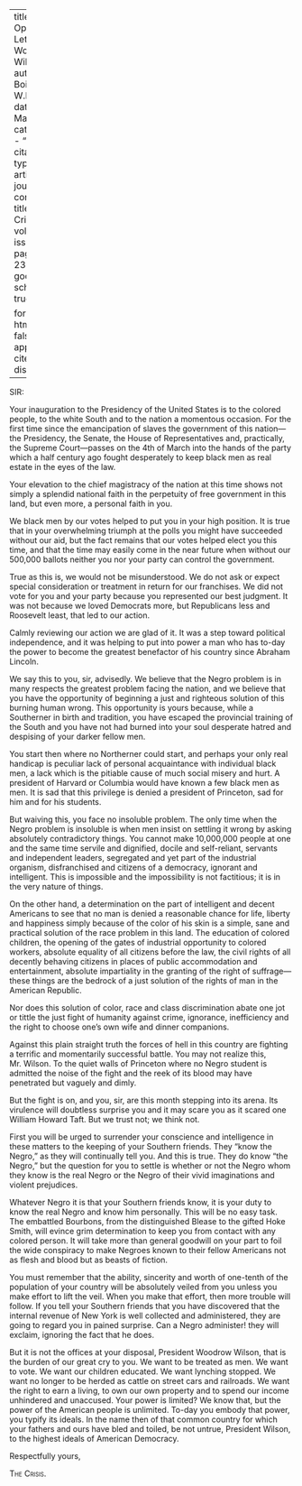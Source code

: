 
---
title: 'An Open Letter to Woodrow Wilson'
author: Du Bois, W.E.B.
date: Mar. 1913
categories: 
  - ""
citation: 
  type: article-journal
  container-title: The Crisis
  volume: 5
  issue: 5
  page: 236-237
google-scholar: true

format:
  html:
    toc: false
    appendix-cite-as: display
---


SIR:

Your inauguration to the Presidency of the United States is to the colored people, to the white South and to the nation a momentous occasion. For the first time since the emancipation of slaves the government of this nation—the Presidency, the Senate, the House of Representatives and, practically, the Supreme Court—passes on the 4th of March into the hands of the party which a half century ago fought desperately to keep black men as real estate in the eyes of the law.

Your elevation to the chief magistracy of the nation at this time shows not simply a splendid national faith in the perpetuity of free government in this land, but even more, a personal faith in you.

We black men by our votes helped to put you in your high position. It is true that in your overwhelming triumph at the polls you might have succeeded without our aid, but the fact remains that our votes helped elect you this time, and that the time may easily come in the near future when without our 500,000 ballots neither you nor your party can control the government.

True as this is, we would not be misunderstood. We do not ask or expect special consideration or treatment in return for our franchises. We did not vote for you and your party because you represented our best judgment. It was not because we loved Democrats more, but Republicans less and Roosevelt least, that led to our action.

Calmly reviewing our action we are glad of it. It was a step toward political independence, and it was helping to put into power a man who has to-day the power to become the greatest benefactor of his country since Abraham Lincoln.

We say this to you, sir, advisedly. We believe that the Negro problem is in many respects the greatest problem facing the nation, and we believe that you have the opportunity of beginning a just and righteous solution of this burning human wrong. This opportunity is yours because, while a Southerner in birth and tradition, you have escaped the provincial training of the South and you have not had burned into your soul desperate hatred and despising of your darker fellow men.

You start then where no Northerner could start, and perhaps your only real handicap is peculiar lack of personal acquaintance with individual black men, a lack which is the pitiable cause of much social misery and hurt. A president of Harvard or Columbia would have known a few black men as men. It is sad that this privilege is denied a president of Princeton, sad for him and for his students.

But waiving this, you face no insoluble problem. The only time when the Negro problem is insoluble is when men insist on settling it wrong by asking absolutely contradictory things. You cannot make 10,000,000 people at one and the same time servile and dignified, docile and self-reliant, servants and independent leaders, segregated and yet part of the industrial organism, disfranchised and citizens of a democracy, ignorant and intelligent. This is impossible and the impossibility is not factitious; it is in the very nature of things.

On the other hand, a determination on the part of intelligent and decent Americans to see that no man is denied a reasonable chance for life, liberty and happiness simply because of the color of his skin is a simple, sane and practical solution of the race problem in this land. The education of colored children, the opening of the gates of industrial opportunity to colored workers, absolute equality of all citizens before the law, the civil rights of all decently behaving citizens in places of public accommodation and entertainment, absolute impartiality in the granting of the right of suffrage—these things are the bedrock of a just solution of the rights of man in the American Republic.

Nor does this solution of color, race and class discrimination abate one jot or tittle the just fight of humanity against crime, ignorance, inefficiency and the right to choose one's own wife and dinner companions.

Against this plain straight truth the forces of hell in this country are fighting a terrific and momentarily successful battle. You may not realize this, Mr. Wilson. To the quiet walls of Princeton where no Negro student is admitted the noise of the fight and the reek of its blood may have penetrated but vaguely and dimly.

But the fight is on, and you, sir, are this month stepping into its arena. Its virulence will doubtless surprise you and it may scare you as it scared one William Howard Taft. But we trust not; we think not.

First you will be urged to surrender your conscience and intelligence in these matters to the keeping of your Southern friends. They "know the Negro," as they will continually tell you. And this is true. They do know 
"the Negro," but the question for you to settle is whether or not the Negro whom they know is the real Negro or the Negro of their vivid imaginations and violent prejudices.

Whatever Negro it is that your Southern friends know, it is your duty to know the real Negro and know him personally. This will be no easy task. The embattled Bourbons, from the distinguished Blease to the gifted Hoke Smith, will evince grim determination to keep you from contact with any colored person. It will take more than general goodwill on your part to foil the wide conspiracy to make Negroes known to their fellow Americans not as flesh and blood but as beasts of fiction.

You must remember that the ability, sincerity and worth of one-tenth of the population of your country will be absolutely veiled from you unless you make effort to lift the veil. When you make that effort, then more trouble will follow. If you tell your Southern friends that you have discovered that the internal revenue of New York is well collected and administered, they are going to regard you in pained surprise. Can a Negro administer! they will exclaim, ignoring the fact that he does.

But it is not the offices at your disposal, President Woodrow Wilson, that is the burden of our great cry to you. We want to be treated as men. We want to vote. We want our children educated. We want lynching stopped. We want no longer to be herded as cattle on street cars and railroads. We want the right to earn a living, to own our own property and to spend our income unhindered and unaccused. Your power is limited? We know that, but the power of the American people is unlimited. To-day you embody that power, you typify its ideals. In the name then of that common country for which your fathers and ours have bled and toiled, be not untrue, President Wilson, to the highest ideals of American Democracy.

Respectfully yours,

<p style="font-variant: small-caps;">The Crisis.</p>

